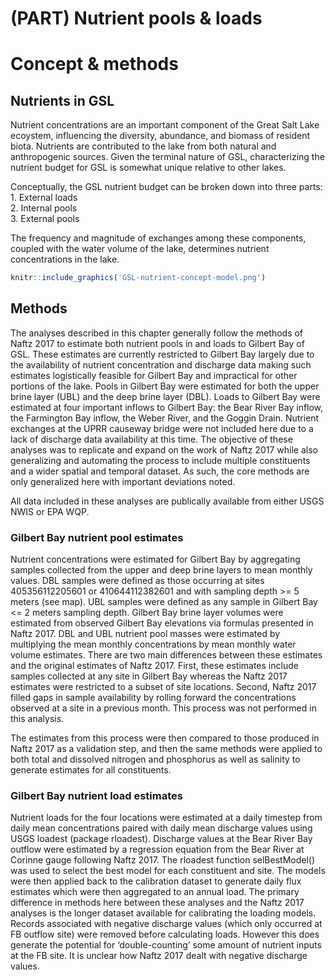 # (PART) Nutrient pools & loads {-}

# Concept & methods {#concept-methods}
## Nutrients in GSL
Nutrient concentrations are an important component of the Great Salt Lake ecoystem, influencing the diversity, abundance, and biomass of resident biota. Nutrients are contributed to the lake from both 
natural and anthropogenic sources. Given the terminal nature of GSL, characterizing the nutrient budget for GSL is somewhat unique relative to other lakes.

Conceptually, the GSL nutrient budget can be broken down into three parts:  
1. External loads  
2. Internal pools  
3. External pools  

The frequency and magnitude of exchanges among these components, coupled with the water volume of the lake, determines nutrient concentrations in the lake. 


```r
knitr::include_graphics('GSL-nutrient-concept-model.png')
```

## Methods
The analyses described in this chapter generally follow the methods of Naftz 2017 to estimate both nutrient pools in and loads to Gilbert Bay of GSL. These estimates are currently restricted to Gilbert Bay 
largely due to the availability of nutrient concentration and discharge data making such estimates logistically feasible for Gilbert Bay and impractical for other portions of the lake. Pools in Gilbert Bay 
were estimated for both the upper brine layer (UBL) and the deep brine layer (DBL). Loads to Gilbert Bay were estimated at four important inflows to Gilbert Bay: the Bear River Bay inflow, the Farmington Bay inflow, 
the Weber River, and the Goggin Drain. Nutrient exchanges at the UPRR causeway bridge were not included here due to a lack of discharge data availability at this time. 
The objective of these analyses was to replicate and expand on the work of Naftz 2017 while also generalizing and automating the process to include multiple constituents and 
a wider spatial and temporal dataset. As such, the core methods are only generalized here with important deviations noted.  

All data included in these analyses are publically available from either USGS NWIS or EPA WQP.

### Gilbert Bay nutrient pool estimates
Nutrient concentrations were estimated for Gilbert Bay by aggregating samples collected from the upper and deep brine layers to mean monthly values. DBL samples were defined as those occurring at sites 405356112205601 or 410644112382601 
and with sampling depth >= 5 meters (see map). UBL samples were defined as any sample in Gilbert Bay <= 2 meters sampling depth. Gilbert Bay brine layer volumes were estimated from observed Gilbert Bay elevations via formulas presented in 
Naftz 2017. DBL and UBL nutrient pool masses were estimated by multiplying the mean monthly concentrations by mean monthly water volume estimates. There are two main differences between these estimates and the original estimates of Naftz 2017.
First, these estimates include samples collected at any site in Gilbert Bay whereas the Naftz 2017 estimates were restricted to a subset of site locations. Second, Naftz 2017 filled gaps in sample availability by rolling forward the concentrations 
observed at a site in a previous month. This process was not performed in this analysis.  
  
The estimates from this process were then compared to those produced in Naftz 2017 as a validation step, and then the same methods were applied to both total and dissolved nitrogen and phosphorus as well as salinity to 
generate estimates for all constituents.

### Gilbert Bay nutrient load estimates
Nutrient loads for the four locations were estimated at a daily timestep from daily mean concentrations paired with daily mean discharge values using USGS loadest (package rloadest). Discharge values at the Bear River Bay 
outflow were estimated by a regression equation from the Bear River at Corinne gauge following Naftz 2017. The rloadest function selBestModel() was used to select the best model for each constituent and site. The models 
were then applied back to the calibration dataset to generate daily flux estimates which were then aggregated to an annual load. The primary difference in methods here between these analyses and the Naftz 2017 
analyses is the longer dataset available for calibrating the loading models. Records associated with negative discharge values (which only occurred at FB outflow site) were removed before calculating loads. 
However this does generate the potential for 'double-counting' some amount of nutrient inputs at the FB site. 
It is unclear how Naftz 2017 dealt with negative discharge values.


